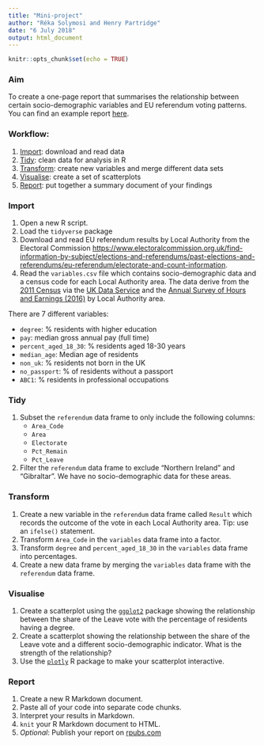 ---
title: "Mini-project"
author: "Réka Solymosi and Henry Partridge"
date: "6 July 2018"
output: html_document
---

```{r setup, include=FALSE}
knitr::opts_chunk$set(echo = TRUE)
```

### Aim
To create a one-page report that summarises the relationship between certain socio-demographic variables and EU referendum voting patterns. You can find an example report [here](example_report.html).

### Workflow:

1. [Import](#import): download and read data
2. [Tidy](#tidy): clean data for analysis in R
3. [Transform](#transform): create new variables and merge different data sets
4. [Visualise](#visualise): create a set of scatterplots
5. [Report](#report): put together a summary document of your findings

### Import
1. Open a new R script.
2. Load the `tidyverse` package
3. Download and read EU referendum results by Local Authority from the Electoral Commission <https://www.electoralcommission.org.uk/find-information-by-subject/elections-and-referendums/past-elections-and-referendums/eu-referendum/electorate-and-count-information>.
4. Read the `variables.csv` file which contains socio-demographic data and a census code for each Local Authority area. The data derive from the [2011 Census](https://www.ons.gov.uk/census/2011census) via the [UK Data Service](http://infuse.ukdataservice.ac.uk) and the [Annual Survey of Hours and Earnings (2016)](https://www.nomisweb.co.uk/census/2011/workplace_population) by Local Authority area.

There are 7 different variables:

- `degree`: % residents with higher education
- `pay`: median gross annual pay (full time)
- `percent_aged_18_30`: % residents aged 18-30 years
- `median_age`: Median age of residents
- `non_uk`: % residents not born in the UK
- `no_passport`: % of residents without a passport
- `ABC1`: % residents in professional occupations

### Tidy
1. Subset the `referendum` data frame to only include the following columns:
   - `Area_Code`
   - `Area` 
   - `Electorate`
   - `Pct_Remain`
   - `Pct_Leave`
2. Filter the `referendum` data frame to exclude "Northern Ireland" and "Gibraltar". We have no socio-demographic data for these areas.

### Transform
1. Create a new variable in the `referendum` data frame called `Result` which records the outcome of the vote in each Local Authority area. Tip: use an `ifelse()` statement.
2. Transform `Area_Code` in the `variables` data frame into a factor.
3. Transform `degree` and `percent_aged_18_30` in the `variables` data frame into percentages.
4. Create a new data frame by merging the `variables` data frame with the `referendum` data frame.

### Visualise
1. Create a scatterplot using the [`ggplot2`](http://ggplot2.tidyverse.org) package showing the relationship between the share of the Leave vote with the percentage of residents having a degree. 
2. Create a scatterplot showing the relationship between the share of the Leave vote and a different socio-demographic indicator. What is the strength of the relationship?
3. Use the [`plotly`](https://plot.ly/ggplot2/) R package to make your scatterplot interactive.

### Report
1. Create a new R Markdown document.
2. Paste all of your code into separate code chunks.
3. Interpret your results in Markdown.
4. `knit` your R Markdown document to HTML.
5. *Optional*: Publish your report on [rpubs.com](https://rpubs.com)